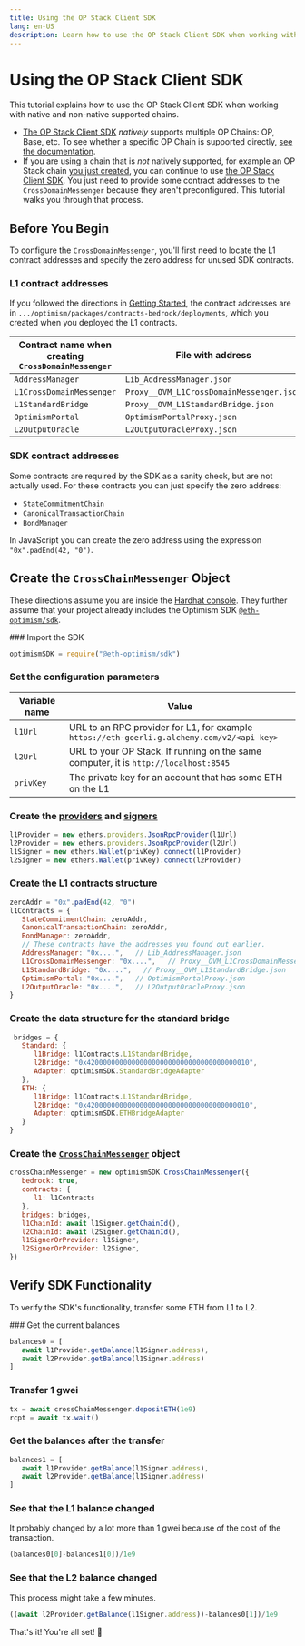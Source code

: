 ```yaml
---
title: Using the OP Stack Client SDK
lang: en-US
description: Learn how to use the OP Stack Client SDK when working with native and non-native supported chains.
---
```



# Using the OP Stack Client SDK

This tutorial explains how to use the OP Stack Client SDK when working with native and non-native supported chains.

*   [The OP Stack Client SDK](https://sdk.optimism.io/) *natively* supports multiple OP Chains: OP, Base, etc. To see whether a specific OP Chain is supported directly, [see the documentation](https://sdk.optimism.io/enums/l2chainid).
*   If you are using a chain that is *not* natively supported, for example an OP Stack chain [you just created](/stack/getting-started-op-stack), you can continue to use [the OP Stack Client SDK](https://sdk.optimism.io/).
    You just need to provide some contract addresses to the `CrossDomainMessenger` because they aren't preconfigured. This tutorial walks you through that process.

## Before You Begin

To configure the `CrossDomainMessenger`, you'll first need to locate the L1 contract addresses and specify the zero address for unused SDK contracts.

### L1 contract addresses

If you followed the directions in [Getting Started](/stack/getting-started-op-stack), the contract addresses are in `.../optimism/packages/contracts-bedrock/deployments`, which you created when you deployed the L1 contracts.

| Contract name when creating `CrossDomainMessenger` | File with address |
| - | - |
| `AddressManager`         | `Lib_AddressManager.json`
| `L1CrossDomainMessenger` | `Proxy__OVM_L1CrossDomainMessenger.json`
| `L1StandardBridge`       | `Proxy__OVM_L1StandardBridge.json`
| `OptimismPortal`         | `OptimismPortalProxy.json`
| `L2OutputOracle`         | `L2OutputOracleProxy.json`

### SDK contract addresses

Some contracts are required by the SDK as a sanity check, but are not actually used.
For these contracts you can just specify the zero address:

*   `StateCommitmentChain`
*   `CanonicalTransactionChain`
*   `BondManager`

In JavaScript you can create the zero address using the expression `"0x".padEnd(42, "0")`.

## Create the `CrossChainMessenger` Object

These directions assume you are inside the [Hardhat console](https://hardhat.org/hardhat-runner/docs/guides/hardhat-console).
They further assume that your project already includes the Optimism SDK [`@eth-optimism/sdk`](https://www.npmjs.com/package/@eth-optimism/sdk).

<Steps>
  ### Import the SDK

  ```js
  optimismSDK = require("@eth-optimism/sdk")
  ```

  ### Set the configuration parameters

  | Variable name | Value |
  | - | - |
  | `l1Url` | URL to an RPC provider for L1, for example `https://eth-goerli.g.alchemy.com/v2/<api key>`
  | `l2Url` | URL to your OP Stack. If running on the same computer, it is `http://localhost:8545`
  | `privKey` | The private key for an account that has some ETH on the L1

  ### Create the [providers](https://docs.ethers.org/v5/api/providers/) and [signers](https://docs.ethers.org/v5/api/signer/)

  ```js
  l1Provider = new ethers.providers.JsonRpcProvider(l1Url)
  l2Provider = new ethers.providers.JsonRpcProvider(l2Url)
  l1Signer = new ethers.Wallet(privKey).connect(l1Provider)
  l2Signer = new ethers.Wallet(privKey).connect(l2Provider)
  ```

  ### Create the L1 contracts structure

  ```js
  zeroAddr = "0x".padEnd(42, "0")
  l1Contracts = {
     StateCommitmentChain: zeroAddr,
     CanonicalTransactionChain: zeroAddr,
     BondManager: zeroAddr,
     // These contracts have the addresses you found out earlier.
     AddressManager: "0x....",   // Lib_AddressManager.json
     L1CrossDomainMessenger: "0x....",   // Proxy__OVM_L1CrossDomainMessenger.json  
     L1StandardBridge: "0x....",   // Proxy__OVM_L1StandardBridge.json
     OptimismPortal: "0x....",   // OptimismPortalProxy.json
     L2OutputOracle: "0x....",   // L2OutputOracleProxy.json
  }                       
  ```

  ### Create the data structure for the standard bridge

  ```js
   bridges = { 
     Standard: { 
        l1Bridge: l1Contracts.L1StandardBridge, 
        l2Bridge: "0x4200000000000000000000000000000000000010", 
        Adapter: optimismSDK.StandardBridgeAdapter
     },
     ETH: {
        l1Bridge: l1Contracts.L1StandardBridge, 
        l2Bridge: "0x4200000000000000000000000000000000000010", 
        Adapter: optimismSDK.ETHBridgeAdapter
     }
  }
  ```

  ### Create the [`CrossChainMessenger`](https://sdk.optimism.io/classes/crosschainmessenger) object

  ```js
  crossChainMessenger = new optimismSDK.CrossChainMessenger({
     bedrock: true,
     contracts: {
        l1: l1Contracts
     },
     bridges: bridges,
     l1ChainId: await l1Signer.getChainId(),
     l2ChainId: await l2Signer.getChainId(),
     l1SignerOrProvider: l1Signer,
     l2SignerOrProvider: l2Signer,    
  })
  ```
</Steps>

## Verify SDK Functionality

To verify the SDK's functionality, transfer some ETH from L1 to L2.

<Steps>
  ### Get the current balances

  ```js
  balances0 = [
     await l1Provider.getBalance(l1Signer.address),
     await l2Provider.getBalance(l1Signer.address)
  ]
  ```

  ### Transfer 1 gwei

  ```js
  tx = await crossChainMessenger.depositETH(1e9)
  rcpt = await tx.wait()
  ```

  ### Get the balances after the transfer

  ```js
  balances1 = [
     await l1Provider.getBalance(l1Signer.address),
     await l2Provider.getBalance(l1Signer.address)
  ]
  ```

  ### See that the L1 balance changed

  It probably changed by a lot more than 1 gwei because of the cost of the transaction.

  ```js
  (balances0[0]-balances1[0])/1e9
  ```

  ### See that the L2 balance changed

  This process might take a few minutes.

  ```js
  ((await l2Provider.getBalance(l1Signer.address))-balances0[1])/1e9
  ```
</Steps>

That's it! You're all set! 🎉
